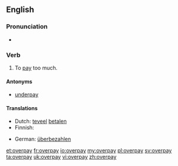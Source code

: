 ==English==

===Pronunciation===
* {{IPA|/ˈovəɻpeɪ/}}
*: {{rhymes|eɪ}}

===Verb===
{{en-verb|overpays|overpaying|overpaid}}

# To [[pay]] too much.

====Antonyms====
* [[underpay]]

====Translations====
{{trans-top|to pay too much}}
* Dutch: [[teveel]] [[betalen]]
* Finnish: {{t+|fi|maksaa}} {{t+|fi|liikaa}}
{{trans-mid}}
* German: [[überbezahlen]]
{{trans-bottom}}

[[et:overpay]]
[[fr:overpay]]
[[io:overpay]]
[[my:overpay]]
[[pl:overpay]]
[[sv:overpay]]
[[ta:overpay]]
[[uk:overpay]]
[[vi:overpay]]
[[zh:overpay]]